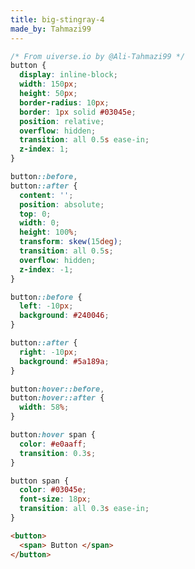 ```yaml
---
title: big-stingray-4
made_by: Tahmazi99
---
```


```css
/* From uiverse.io by @Ali-Tahmazi99 */
button {
  display: inline-block;
  width: 150px;
  height: 50px;
  border-radius: 10px;
  border: 1px solid #03045e;
  position: relative;
  overflow: hidden;
  transition: all 0.5s ease-in;
  z-index: 1;
}

button::before,
button::after {
  content: '';
  position: absolute;
  top: 0;
  width: 0;
  height: 100%;
  transform: skew(15deg);
  transition: all 0.5s;
  overflow: hidden;
  z-index: -1;
}

button::before {
  left: -10px;
  background: #240046;
}

button::after {
  right: -10px;
  background: #5a189a;
}

button:hover::before,
button:hover::after {
  width: 58%;
}

button:hover span {
  color: #e0aaff;
  transition: 0.3s;
}

button span {
  color: #03045e;
  font-size: 18px;
  transition: all 0.3s ease-in;
}
```

```html
<button>
  <span> Button </span>
</button>
```
